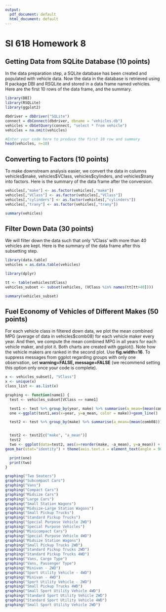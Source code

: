 ```yaml
---
output:
  pdf_document: default
  html_document: default
---
```

SI 618 Homework 8
=====================

## Getting Data from SQLite Database (10 points)

In the data preparation step, a SQLite database has been created and populated with vehicle data. Now the data in the database is retrieved using R package DBI and RSQLite and stored in a data frame named vehicles. Here are the first 10 rows of the data frame, and the summary. 

```r
library(DBI) 
library(RSQLite)
library(ggplot2)

dbdriver = dbDriver("SQLite")
connect = dbConnect(dbdriver, dbname = "vehicles.db")
vehicles = dbGetQuery(connect, "select * from vehicle")
vehicles = na.omit(vehicles)

#Enter your code here to produce the first 10 row and summary
head(vehicles, n=10)
```

## Converting to Factors (10 points)

To make downstream analysis easier, we convert the data in columns vehicles\$make, vehicles\$VClass, vehicles\$cylinders, and vehicles\$trany into factors. Here is the summary of the data frame after the conversion. 

```r
vehicles[,"make"] <- as.factor(vehicles[,"make"])
vehicles[,"VClass"] <- as.factor(vehicles[,"VClass"])
vehicles[,"cylinders"] <- as.factor(vehicles[,"cylinders"])
vehicles[,"trany"] <- as.factor(vehicles[,"trany"])

summary(vehicles)
```

## Filter Down Data (30 points)

We will filter down the data such that only 'VClass' with more than 40 vehicles are kept. Here is the summary of the data frame after this subsetting step. 

```r
library(data.table)
vehicles = as.data.table(vehicles)

library(dplyr)

tt <- table(vehicles$VClass)
vehicles_subset <- subset(vehicles, (VClass %in% names(tt[tt>40])))

summary(vehicles_subset)
```

## Fuel Economy of Vehicles of Different Makes (50 points)

For each vehicle class in filtered down data, we plot the mean combined MPG (average of data in vehicles\$comb08) for each vehicle maker every year. And then, we compute the mean combined MPG in all years for each vehicle maker, and plot it. Both charts are created with ggplot(). Note how the vehicle makers are ranked in the second plot. Use **fig.width=16**. To suppress messages from ggplot regarding groups with only one observation, set **warning=FALSE, message=FALSE** (we recommend setting this option only once your code is complete).

```r
x <- vehicles_subset[, "VClass"]
x <- unique(x)
class_list <- as.list(x)

graphing <- function(name1) {
  test <- vehicles_subset[VClass == name1]

  test1 <- test %>% group_by(year, make) %>% summarise(a_mean=(mean(comb08)))
  one <-ggplot(test1,aes(x=year, y=a_mean, color = make))+geom_line()

  test2 <- test %>% group_by(make) %>% summarise(a_mean=(mean(comb08)))


  test2 <- test2[c("make", "a_mean")]
  test2
  two <- ggplot(data=test2, aes(x=reorder(make, -a_mean), y=a_mean)) +
geom_bar(stat="identity") + theme(axis.text.x = element_text(angle = 90, hjust = 1))

  print(one)
  print(two)
}

graphing("Two Seaters")
graphing("Subcompact Cars")
graphing("Vans")
graphing("Compact Cars")
graphing("Midsize Cars")
graphing("Large Cars")
graphing("Small Station Wagons")
graphing("Midsize-Large Station Wagons")
graphing("Small Pickup Trucks")
graphing("Standard Pickup Trucks")
graphing("Special Purpose Vehicle 2WD")
graphing("Special Purpose Vehicles")
graphing("Minicompact Cars")
graphing("Special Purpose Vehicle 4WD")
graphing("Midsize Station Wagons")
graphing("Small Pickup Trucks 2WD")
graphing("Standard Pickup Trucks 2WD")
graphing("Standard Pickup Trucks 4WD")
graphing("Vans, Cargo Type")
graphing("Vans, Passenger Type")
graphing("Minivan - 2WD")
graphing("Sport Utility Vehicle - 4WD")
graphing("Minivan - 4WD")
graphing("Sport Utility Vehicle - 2WD")
graphing("Small Pickup Trucks 4WD")
graphing("Small Sport Utility Vehicle 4WD")
graphing("Standard Sport Utility Vehicle 2WD")
graphing("Standard Sport Utility Vehicle 4WD")
graphing("Small Sport Utility Vehicle 2WD")

```